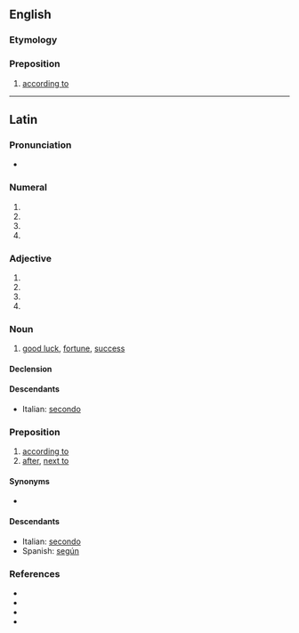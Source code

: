 ==English==

===Etymology===
{{bor|en|la|secundum}}

===Preposition===
{{en-PP}}

# {{lb|en|formal}} [[according to]]

----

==Latin==

===Pronunciation===
* {{la-IPA|secundum}}

===Numeral===
{{la-num-form|secundum}}

# {{inflection of|secundus||acc|m|s|lang=la}}
# {{inflection of|secundus||nom|n|s|lang=la}}
# {{inflection of|secundus||acc|n|s|lang=la}}
# {{inflection of|secundus||voc|n|s|lang=la}}

===Adjective===
{{la-adj-form|secundum}}

# {{inflection of|secundus||acc|m|s|lang=la}}
# {{inflection of|secundus||nom|n|s|lang=la}}
# {{inflection of|secundus||acc|n|s|lang=la}}
# {{inflection of|secundus||voc|n|s|lang=la}}

===Noun===
{{la-noun|secundum|secundī|n|second}}

# [[good luck]], [[fortune]], [[success]]

====Declension====
{{la-decl-2nd-N|secund}}

====Descendants====
* Italian: [[secondo]]

===Preposition===
{{la-prep|accusative}}

# [[according to]]
# [[after]], [[next to]]

====Synonyms====
* {{sense|according to, in accordance with}} {{l|la|ūsque ad}} {{qualifier|Medieval}}

====Descendants====
* Italian: [[secondo]]
* Spanish: [[según]]

===References===
* {{R:L&S}}
* {{R:Elementary Lewis}}
* {{R:Gaffiot}}
* {{R:M&A}}